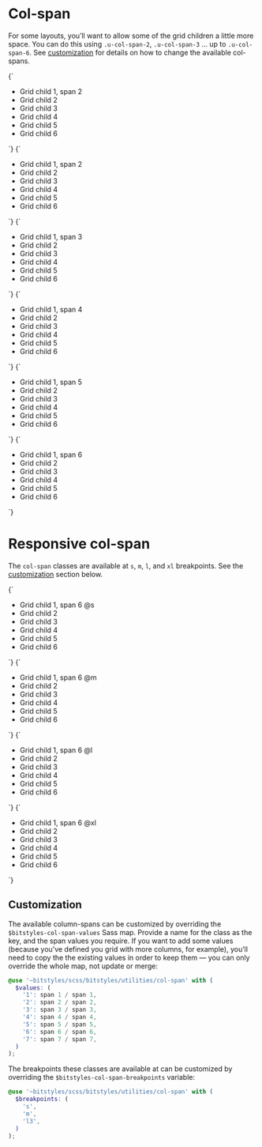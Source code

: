 
<Meta title="Utilities/col-span" />

# Col-span

For some layouts, you’ll want to allow some of the grid children a little more space. You can do this using `.u-col-span-2`, `.u-col-span-3` … up to `.u-col-span-6`. See [customization](#customization) for details on how to change the available col-spans.

<Canvas isColumn>
  <Story name="u-col-span-1">
    {`
      <ul class="u-grid u-gap-m u-grid-cols-6 u-padding-m u-bg-grayscale-light-1 u-list-none">
        <li class="u-bg-brand-2 u-padding-m a-card u-col-span-1">Grid child 1, span 2</li>
        <li class="u-bg-grayscale-light-3 u-padding-m a-card">Grid child 2</li>
        <li class="u-bg-grayscale-light-3 u-padding-m a-card">Grid child 3</li>
        <li class="u-bg-grayscale-light-3 u-padding-m a-card">Grid child 4</li>
        <li class="u-bg-grayscale-light-3 u-padding-m a-card">Grid child 5</li>
        <li class="u-bg-grayscale-light-3 u-padding-m a-card">Grid child 6</li>
      </ul>
    `}
  </Story>
  <Story name="u-col-span-2">
    {`
      <ul class="u-grid u-gap-m u-grid-cols-6 u-padding-m u-bg-grayscale-light-1 u-list-none">
        <li class="u-bg-brand-2 u-padding-m a-card u-col-span-2">Grid child 1, span 2</li>
        <li class="u-bg-grayscale-light-3 u-padding-m a-card">Grid child 2</li>
        <li class="u-bg-grayscale-light-3 u-padding-m a-card">Grid child 3</li>
        <li class="u-bg-grayscale-light-3 u-padding-m a-card">Grid child 4</li>
        <li class="u-bg-grayscale-light-3 u-padding-m a-card">Grid child 5</li>
        <li class="u-bg-grayscale-light-3 u-padding-m a-card">Grid child 6</li>
      </ul>
    `}
  </Story>
  <Story name="u-col-span-3">
    {`
      <ul class="u-grid u-gap-m u-grid-cols-6 u-padding-m u-bg-grayscale-light-1 u-list-none">
        <li class="u-bg-brand-2 u-padding-m a-card u-col-span-3">Grid child 1, span 3</li>
        <li class="u-bg-grayscale-light-3 u-padding-m a-card">Grid child 2</li>
        <li class="u-bg-grayscale-light-3 u-padding-m a-card">Grid child 3</li>
        <li class="u-bg-grayscale-light-3 u-padding-m a-card">Grid child 4</li>
        <li class="u-bg-grayscale-light-3 u-padding-m a-card">Grid child 5</li>
        <li class="u-bg-grayscale-light-3 u-padding-m a-card">Grid child 6</li>
      </ul>
    `}
  </Story>
  <Story name="u-col-span-4">
    {`
      <ul class="u-grid u-gap-m u-grid-cols-6 u-padding-m u-bg-grayscale-light-1 u-list-none">
        <li class="u-bg-brand-2 u-padding-m a-card u-col-span-4">Grid child 1, span 4</li>
        <li class="u-bg-grayscale-light-3 u-padding-m a-card">Grid child 2</li>
        <li class="u-bg-grayscale-light-3 u-padding-m a-card">Grid child 3</li>
        <li class="u-bg-grayscale-light-3 u-padding-m a-card">Grid child 4</li>
        <li class="u-bg-grayscale-light-3 u-padding-m a-card">Grid child 5</li>
        <li class="u-bg-grayscale-light-3 u-padding-m a-card">Grid child 6</li>
      </ul>
    `}
  </Story>
  <Story name="u-col-span-5">
    {`
      <ul class="u-grid u-gap-m u-grid-cols-6 u-padding-m u-bg-grayscale-light-1 u-list-none">
        <li class="u-bg-brand-2 u-padding-m a-card u-col-span-5">Grid child 1, span 5</li>
        <li class="u-bg-grayscale-light-3 u-padding-m a-card">Grid child 2</li>
        <li class="u-bg-grayscale-light-3 u-padding-m a-card">Grid child 3</li>
        <li class="u-bg-grayscale-light-3 u-padding-m a-card">Grid child 4</li>
        <li class="u-bg-grayscale-light-3 u-padding-m a-card">Grid child 5</li>
        <li class="u-bg-grayscale-light-3 u-padding-m a-card">Grid child 6</li>
      </ul>
    `}
  </Story>
  <Story name="u-col-span-6">
    {`
      <ul class="u-grid u-gap-m u-grid-cols-6 u-padding-m u-bg-grayscale-light-1 u-list-none">
        <li class="u-bg-brand-2 u-padding-m a-card u-col-span-6">Grid child 1, span 6</li>
        <li class="u-bg-grayscale-light-3 u-padding-m a-card">Grid child 2</li>
        <li class="u-bg-grayscale-light-3 u-padding-m a-card">Grid child 3</li>
        <li class="u-bg-grayscale-light-3 u-padding-m a-card">Grid child 4</li>
        <li class="u-bg-grayscale-light-3 u-padding-m a-card">Grid child 5</li>
        <li class="u-bg-grayscale-light-3 u-padding-m a-card">Grid child 6</li>
      </ul>
    `}
  </Story>
</Canvas>

# Responsive col-span

The `col-span` classes are available at `s`, `m`, `l`, and `xl` breakpoints. See the [customization](#customization) section below.

<Canvas isColumn>
  <Story name="u-col-span-6@s">
    {`
      <ul class="u-grid u-gap-m u-grid-cols-6 u-padding-m u-bg-grayscale-light-1 u-list-none">
        <li class="u-bg-brand-2 u-padding-m a-card u-col-span-6@s">Grid child 1, span 6 @s</li>
        <li class="u-bg-grayscale-light-3 u-padding-m a-card">Grid child 2</li>
        <li class="u-bg-grayscale-light-3 u-padding-m a-card">Grid child 3</li>
        <li class="u-bg-grayscale-light-3 u-padding-m a-card">Grid child 4</li>
        <li class="u-bg-grayscale-light-3 u-padding-m a-card">Grid child 5</li>
        <li class="u-bg-grayscale-light-3 u-padding-m a-card">Grid child 6</li>
      </ul>
    `}
  </Story>
  <Story name="u-col-span-6@m">
    {`
      <ul class="u-grid u-gap-m u-grid-cols-6 u-padding-m u-bg-grayscale-light-1 u-list-none">
        <li class="u-bg-brand-2 u-padding-m a-card u-col-span-6@m">Grid child 1, span 6 @m</li>
        <li class="u-bg-grayscale-light-3 u-padding-m a-card">Grid child 2</li>
        <li class="u-bg-grayscale-light-3 u-padding-m a-card">Grid child 3</li>
        <li class="u-bg-grayscale-light-3 u-padding-m a-card">Grid child 4</li>
        <li class="u-bg-grayscale-light-3 u-padding-m a-card">Grid child 5</li>
        <li class="u-bg-grayscale-light-3 u-padding-m a-card">Grid child 6</li>
      </ul>
    `}
  </Story>
  <Story name="u-col-span-6@l">
    {`
      <ul class="u-grid u-gap-m u-grid-cols-6 u-padding-m u-bg-grayscale-light-1 u-list-none">
        <li class="u-bg-brand-2 u-padding-m a-card u-col-span-6@l">Grid child 1, span 6 @l</li>
        <li class="u-bg-grayscale-light-3 u-padding-m a-card">Grid child 2</li>
        <li class="u-bg-grayscale-light-3 u-padding-m a-card">Grid child 3</li>
        <li class="u-bg-grayscale-light-3 u-padding-m a-card">Grid child 4</li>
        <li class="u-bg-grayscale-light-3 u-padding-m a-card">Grid child 5</li>
        <li class="u-bg-grayscale-light-3 u-padding-m a-card">Grid child 6</li>
      </ul>
    `}
  </Story>
  <Story name="u-col-span-6@xl">
    {`
      <ul class="u-grid u-gap-m u-grid-cols-6 u-padding-m u-bg-grayscale-light-1 u-list-none">
        <li class="u-bg-brand-2 u-padding-m a-card u-col-span-6@xl">Grid child 1, span 6 @xl</li>
        <li class="u-bg-grayscale-light-3 u-padding-m a-card">Grid child 2</li>
        <li class="u-bg-grayscale-light-3 u-padding-m a-card">Grid child 3</li>
        <li class="u-bg-grayscale-light-3 u-padding-m a-card">Grid child 4</li>
        <li class="u-bg-grayscale-light-3 u-padding-m a-card">Grid child 5</li>
        <li class="u-bg-grayscale-light-3 u-padding-m a-card">Grid child 6</li>
      </ul>
    `}
  </Story>
</Canvas>

## Customization

The available column-spans can be customized by overriding the `$bitstyles-col-span-values` Sass map. Provide a name for the class as the key, and the span values you require. If you want to add some values (because you’ve defined you grid with more columns, for example), you’ll need to copy the the existing values in order to keep them — you can only override the whole map, not update or merge:

```scss
@use '~bitstyles/scss/bitstyles/utilities/col-span' with (
  $values: (
    '1': span 1 / span 1,
    '2': span 2 / span 2,
    '3': span 3 / span 3,
    '4': span 4 / span 4,
    '5': span 5 / span 5,
    '6': span 6 / span 6,
    '7': span 7 / span 7,
  )
);
```

The breakpoints these classes are available at can be customized by overriding the `$bitstyles-col-span-breakpoints` variable:

```scss
@use '~bitstyles/scss/bitstyles/utilities/col-span' with (
  $breakpoints: (
    's',
    'm',
    'l3',
  )
);
```
